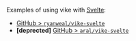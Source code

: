 Examples of using vike with [Svelte](https://svelte.dev/):
 - [GitHub > `ryanweal/vike-svelte`](https://github.com/ryanweal/vike-svelte)
 - **[deprected]** [GitHub > `aral/vike-svelte`](https://github.com/aral/vike-svelte)
